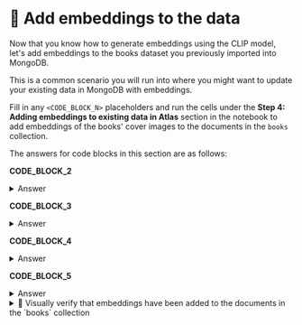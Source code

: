 # 👐 Add embeddings to the data

Now that you know how to generate embeddings using the CLIP model, let's add embeddings to the books dataset you previously imported into MongoDB.

This is a common scenario you will run into where you might want to update your existing data in MongoDB with embeddings. 

Fill in any `<CODE_BLOCK_N>` placeholders and run the cells under the **Step 4: Adding embeddings to existing data in Atlas** section in the notebook to add embeddings of the books' cover images to the documents in the `books` collection.

The answers for code blocks in this section are as follows:

**CODE_BLOCK_2**

<details>
<summary>Answer</summary>
<div>

```python
collection.find({})
```

</div>
</details>

**CODE_BLOCK_3**

<details>
<summary>Answer</summary>
<div>

```python
get_embedding(content, "image")
```

</div>
</details>

**CODE_BLOCK_4**

<details>
<summary>Answer</summary>
<div>

```python
{"$set": {embedding_field: embedding}}
```

</div>
</details>

**CODE_BLOCK_5**

<details>
<summary>Answer</summary>
<div>

```python
collection.update_one(filter, update)
```

</div>
</details>

<details>
  <summary>🦹 Visually verify that embeddings have been added to the documents in the `books` collection </summary>

    Click on the leaf icon in the left navigation bar of the IDE.
    
    Navigate to a document in the _books_ collection and ensure that it has an `embedding` field.
     
    <Screenshot url="https://github.com/codespaces" src="img/screenshots/40-perform-vector-search/2-add-embeddings/1-preview-document.png" alt="Preview document" />
</details>